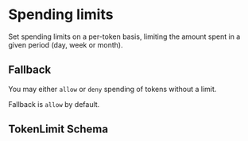 
# Spending limits

Set spending limits on a per-token basis, limiting the amount spent in a given period (day, week or month).

## Fallback

You may either `allow` or `deny` spending of tokens without a limit.

Fallback is `allow` by default.

## TokenLimit Schema

<TokenLimitInputSchema />
